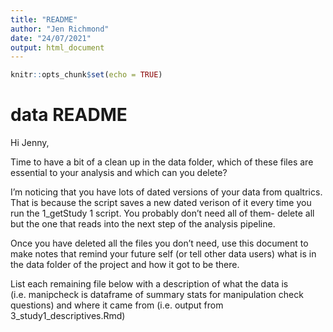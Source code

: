```yaml
---
title: "README"
author: "Jen Richmond"
date: "24/07/2021"
output: html_document
---
```


```r
knitr::opts_chunk$set(echo = TRUE)
```

# data README

Hi Jenny, 

Time to have a bit of a clean up in the data folder, which of these files are essential to your analysis and which can you delete? 

I'm noticing that you have lots of dated versions of your data from qualtrics. That is because the script saves a new dated verison of it every time you run the 1_getStudy 1  script. You probably don't need all of them- delete all but the one that reads into the next step of the analysis pipeline. 

Once you have deleted all the files you don't need, use this document to make notes that remind your future self (or tell other data users) what is in the data folder of the project and how it got to be there. 

List each remaining file below with a description of what the data is (i.e. manipcheck is dataframe of summary stats for manipulation check questions) and where it came from (i.e. output from 3_study1_descriptives.Rmd) 


